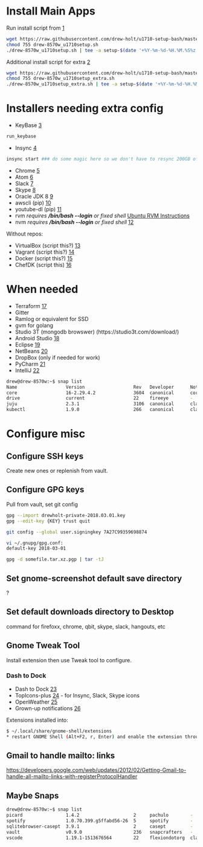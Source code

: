 =Install Main Apps=
Run install script from [https://github.com/drew-holt/u1710-setup-bash/blob/master/drew-8570w_u1710setup.sh]
<syntaxhighlight lang=bash>
wget https://raw.githubusercontent.com/drew-holt/u1710-setup-bash/master/drew-8570w_u1710setup.sh
chmod 755 drew-8570w_u1710setup.sh
./drew-8570w_u1710setup.sh | tee -a setup-$(date '+%Y-%m-%d-%H.%M.%S%z').log
</syntaxhighlight>

Additional install script for extra [https://github.com/drew-holt/u1710-setup-bash/blob/master/drew-8570w_u1710setup_extra.sh]
<syntaxhighlight lang=bash>
wget https://raw.githubusercontent.com/drew-holt/u1710-setup-bash/master/drew-8570w_u1710setup_extra.sh
chmod 755 drew-8570w_u1710setup_extra.sh
./drew-8570w_u1710setup_extra.sh | tee -a setup-$(date '+%Y-%m-%d-%H.%M.%S%z').log
</syntaxhighlight>

= Installers needing extra config =
* KeyBase [https://keybase.io]
<syntaxhighlight lang=bash>
run_keybase
</syntaxhighlight>

* Insync [https://www.insynchq.com/downloads]
<syntaxhighlight lang=bash>
insync start ### do some magic here so we don't have to resync 200GB of google drive
</syntaxhighlight>

* Chrome [https://www.google.com/chrome/]
* Atom [https://atom.io/]
* Slack [https://slack.com/downloads/linux]
* Skype [https://www.skype.com/en/get-skype/skype-for-linux/]
* Oracle JDK 8 [https://www.digitalocean.com/community/tutorials/how-to-install-java-with-apt-get-on-ubuntu-16-04]
* awscli (pip) [https://aws.amazon.com/cli/]
* youtube-dl (pip) [https://rg3.github.io/youtube-dl/]
* rvm ''requires '''/bin/bash --login''' or fixed shell'' [https://github.com/rvm/ubuntu_rvm Ubuntu RVM Instructions]
* nvm ''requires '''/bin/bash --login''' or fixed shell'' [https://github.com/creationix/nvm]

Without repos:
* VirtualBox (script this?) [https://www.virtualbox.org/]
* Vagrant (script this?) [https://www.vagrantup.com/]
* Docker (script this?) [https://docs.docker.com/install/linux/docker-ce/ubuntu/#upgrade-docker-ce]
* ChefDK (script this) [https://downloads.chef.io/chefdk]

= When needed =
* Terraform [https://www.terraform.io/] 
* Gitter
* Ramlog or equivalent for SSD
* gvm for golang
* Studio 3T (mongodb browswer) (https://studio3t.com/download/)
* Android Studio [https://developer.android.com/studio/index.html]
* Eclipse [https://www.eclipse.org/]
* NetBeans [https://netbeans.org/downloads/]
* DropBox (only if needed for work)
* PyCharm [https://www.jetbrains.com/pycharm/download/#section=linux]
* IntelliJ [https://www.jetbrains.com/idea/download/]

<syntaxhighlight lang=bash>
drew@drew-8570w:~$ snap list
Name                  Version                  Rev   Developer      Notes
core                  16-2.29.4.2              3604  canonical      core
drive                 current                  22    fireeye        -
juju                  2.3.1                    3106  canonical      classic
kubectl               1.9.0                    266   canonical      classic
</syntaxhighlight>

=Configure misc=
==Configure SSH keys==
Create new ones or replenish from vault.

==Configure GPG keys==
Pull from vault, set git config
<syntaxhighlight lang=bash>
gpg --import drewholt-private-2018.03.01.key
gpg --edit-key {KEY} trust quit

git config --global user.signingkey 7A27C99359698874

vi ~/.gnupg/gpg.conf:
default-key 2018-03-01

gpg -d somefile.tar.xz.pgp | tar -tJ
</syntaxhighlight>

==  Set gnome-screenshot default save directory ==
?

==Set default downloads directory to Desktop==
command for firefoxx, chrome, qbit, skype, slack, hangouts, etc

== Gnome Tweak Tool ==
Install extension then use Tweak tool to configure.
=== Dash to Dock ===
* Dash to Dock [https://extensions.gnome.org/extension/307/dash-to-dock/]
* TopIcons-plus [https://extensions.gnome.org/extension/1031/topicons/] - for Insync, Slack, Skype icons
* OpenWeather [https://extensions.gnome.org/extension/750/openweather/]
* Grown-up notifications [https://extensions.gnome.org/extension/1335/grown-up-notifications/]

Extensions installed into:
<syntaxhighlight lang=bash>
$ ~/.local/share/gnome-shell/extensions
* restart GNOME Shell (Alt+F2, r, Enter) and enable the extension through gnome-tweak-tool.
</syntaxhighlight>

==Gmail to handle mailto: links==
https://developers.google.com/web/updates/2012/02/Getting-Gmail-to-handle-all-mailto-links-with-registerProtocolHandler

==Maybe Snaps==
<syntaxhighlight lang=bash>
drew@drew-8570w:~$ snap list
picard                1.4.2                    2     pachulo        -
spotify               1.0.70.399.g5ffabd56-26  5     spotify        -
sqlitebrowser-casept  3.9.1                    2     casept         -
vault                 v0.9.0                   236   snapcrafters   -
vscode                1.19.1-1513676564        22    flexiondotorg  classic
</syntaxhighlight>